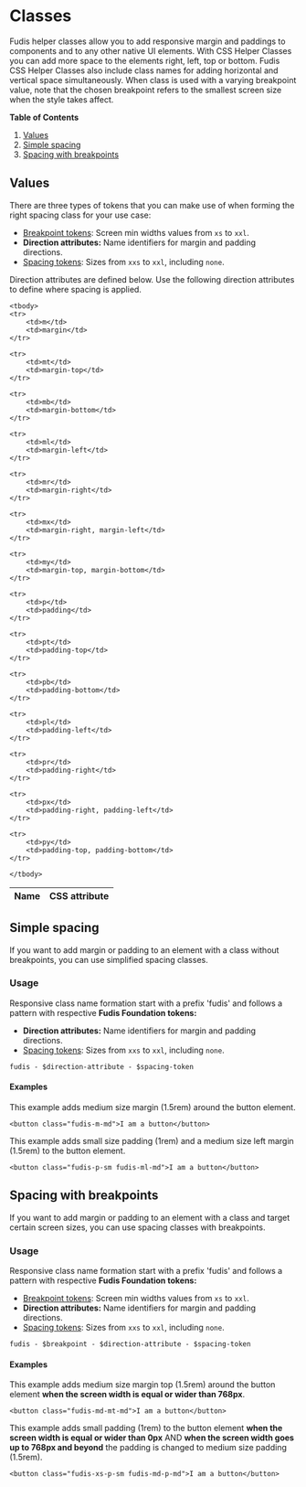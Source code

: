 
<Meta title="Foundations/Spacing/Classes" />

# Classes

Fudis helper classes allow you to add responsive margin and paddings to components and to any other native UI elements. With CSS Helper Classes you can add more space to the elements right, left, top or bottom. Fudis CSS Helper Classes also include class names for adding horizontal and vertical space simultaneously.
When class is used with a varying breakpoint value, note that the chosen breakpoint refers to the smallest screen size when the style takes affect.

**Table of Contents**

1. [Values](#values)
2. [Simple spacing](#simple-spacing)
3. [Spacing with breakpoints](#spacing-with-breakpoints)

## Values

There are three types of tokens that you can make use of when forming the right spacing class for your use case:

- [Breakpoint tokens](/docs/foundations-breakpoints--docs): Screen min widths values from `xs` to `xxl`.
- **Direction attributes:** Name identifiers for margin and padding directions.
- [Spacing tokens](/docs/foundations-spacing-tokens--docs): Sizes from `xxs` to `xxl`, including `none`.

Direction attributes are defined below. Use the following direction attributes to define where spacing is applied.

<table>
    <thead>
    <tr>
        <th>Name</th>
        <th>CSS attribute</th>
    </tr>
    </thead>

    <tbody>
    <tr>
        <td>m</td>
        <td>margin</td>
    </tr>

    <tr>
        <td>mt</td>
        <td>margin-top</td>
    </tr>

    <tr>
        <td>mb</td>
        <td>margin-bottom</td>
    </tr>

    <tr>
        <td>ml</td>
        <td>margin-left</td>
    </tr>

    <tr>
        <td>mr</td>
        <td>margin-right</td>
    </tr>

    <tr>
        <td>mx</td>
        <td>margin-right, margin-left</td>
    </tr>

    <tr>
        <td>my</td>
        <td>margin-top, margin-bottom</td>
    </tr>

    <tr>
        <td>p</td>
        <td>padding</td>
    </tr>

    <tr>
        <td>pt</td>
        <td>padding-top</td>
    </tr>

    <tr>
        <td>pb</td>
        <td>padding-bottom</td>
    </tr>

    <tr>
        <td>pl</td>
        <td>padding-left</td>
    </tr>

    <tr>
        <td>pr</td>
        <td>padding-right</td>
    </tr>

    <tr>
        <td>px</td>
        <td>padding-right, padding-left</td>
    </tr>

    <tr>
        <td>py</td>
        <td>padding-top, padding-bottom</td>
    </tr>

    </tbody>

</table>

## Simple spacing

If you want to add margin or padding to an element with a class without breakpoints, you can use simplified spacing classes.

### Usage

Responsive class name formation start with a prefix 'fudis' and follows a pattern with respective **Fudis Foundation tokens:**<br />

- **Direction attributes:** Name identifiers for margin and padding directions.
- [Spacing tokens](/docs/foundations-spacing-tokens--docs): Sizes from `xxs` to `xxl`, including `none`.

```
fudis - $direction-attribute - $spacing-token
```

#### Examples

This example adds medium size margin (1.5rem) around the button element.

```
<button class="fudis-m-md">I am a button</button>
```

This example adds small size padding (1rem) and a medium size left margin (1.5rem) to the button element.

```
<button class="fudis-p-sm fudis-ml-md">I am a button</button>
```

## Spacing with breakpoints

If you want to add margin or padding to an element with a class and target certain screen sizes, you can use spacing classes with breakpoints.

### Usage

Responsive class name formation start with a prefix 'fudis' and follows a pattern with respective **Fudis Foundation tokens:**<br />

- [Breakpoint tokens](/docs/foundations-breakpoints--docs): Screen min widths values from `xs` to `xxl`.
- **Direction attributes:** Name identifiers for margin and padding directions.
- [Spacing tokens](/docs/foundations-spacing-tokens--docs): Sizes from `xxs` to `xxl`, including `none`.

```
fudis - $breakpoint - $direction-attribute - $spacing-token
```

#### Examples

This example adds medium size margin top (1.5rem) around the button element **when the screen width is equal or wider than 768px**.

```
<button class="fudis-md-mt-md">I am a button</button>
```

This example adds small padding (1rem) to the button element **when the screen width is equal or wider than 0px** AND **when the screen width goes up to 768px and beyond** the padding is changed to medium size padding (1.5rem).

```
<button class="fudis-xs-p-sm fudis-md-p-md">I am a button</button>
```
